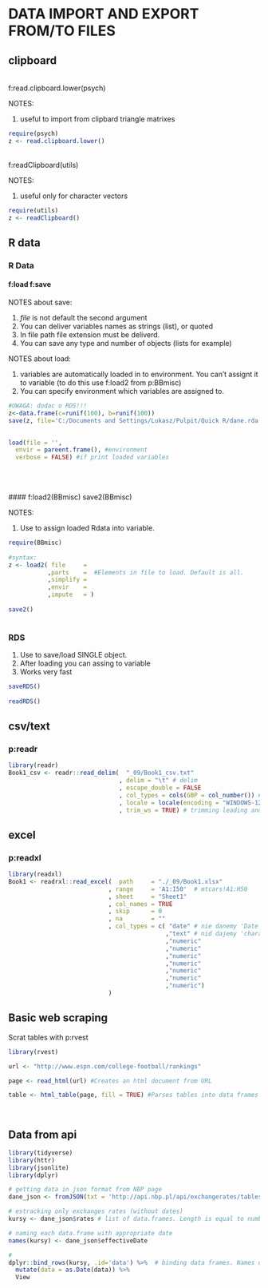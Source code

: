 # DATA IMPORT AND EXPORT FROM/TO FILES


## clipboard


<br>f:read.clipboard.lower(psych)

NOTES:

1. useful to import from clipbard triangle matrixes

```r
require(psych)
z <- read.clipboard.lower()
```

<br>f:readClipboard(utils)

NOTES:

1. useful only for character vectors

```r

require(utils)
z <- readClipboard()
```


## R data

### R Data


#### f:load  f:save

NOTES about save:

1. *file* is not default the second argument
2. You can deliver variables names as strings (list), or quoted
3. In file path file extension must be deliverd.
4. You can save any type and number of objects (lists for example)


NOTES about load:

1. variables are automatically loaded in to environment. You can't assignt it to variable (to do this use f:load2 from p:BBmisc)
2. You can specify environment which variables are assigned to.

```r
#UWAGA: dodac o RDS!!!
z<-data.frame(c=runif(100), b=runif(100))
save(z, file='C:/Documents and Settings/Lukasz/Pulpit/Quick R/dane.rda')

  
load(file = '', 
  envir = pareent.frame(), #environment
  verbose = FALSE) #if print loaded variables
  
```

<br><br>
#### f:load2(BBmisc)  save2(BBmisc)

NOTES:

1. Use to assign loaded Rdata into variable.

```r
require(BBmisc)
  
#syntax:
z <- load2( file     =  
           ,parts    =  #Elements in file to load. Default is all.
           ,simplify =  
           ,envir    =  
           ,impute   = )
  
save2()
  
```



### RDS

1. Use to save/load SINGLE object.
2. After loading you can assing to variable
3. Works very fast

```r
saveRDS()
  
readRDS()
```




## csv/text

### p:readr

```r

library(readr)
Book1_csv <- readr::read_delim(  "_09/Book1_csv.txt"
                               , delim = "\t" # delim
                               , escape_double = FALSE
                               , col_types = cols(GBP = col_number()) # type specification only for columns when you want to change default recognized type
                               , locale = locale(encoding = "WINDOWS-1252") # default UTF-8
                               , trim_ws = TRUE) # trimming leading and trailing whitespaces

```




## excel

### p:readxl

```r

library(readxl)
Book1 <- readrxl::read_excel(  path     = "./_09/Book1.xlsx"
                            , range     = 'A1:I50'  # mtcars!A1:H50
                            , sheet     = "Sheet1"
                            , col_names = TRUE
                            , skip      = 0
                            , na        = ""
                            , col_types = c( "date" # nie danemy 'Date'
                                            ,"text" # nid dajemy 'character'
                                            ,"numeric"
                                            ,"numeric"
                                            ,"numeric"
                                            ,"numeric"
                                            ,"numeric"
                                            ,"numeric"
                                            ,"numeric")
                            )

```


## Basic web scraping


Scrat tables with p:rvest

```r

library(rvest)

url <- "http://www.espn.com/college-football/rankings" 

page <- read_html(url) #Creates an html document from URL

table <- html_table(page, fill = TRUE) #Parses tables into data frames

  
```


## Data from api

```r

library(tidyverse)
library(httr)
library(jsonlite)
library(dplyr)

# getting data in json format from NBP page
dane_json <- fromJSON(txt = 'http://api.nbp.pl/api/exchangerates/tables/a/2018-01-01/2018-01-31/?format=json')

# estracking only exchanges rates (without dates)
kursy <- dane_json$rates # list of data.frames. Length is equal to number of dates we downloaded

# naming each data.frame with appropriate date
names(kursy) <- dane_json$effectiveDate

#
dplyr::bind_rows(kursy, .id='data') %>%  # binding data frames. Names of data.frames made from dates will create 'id column'
  mutate(data = as.Date(data)) %>% 
  View

```





